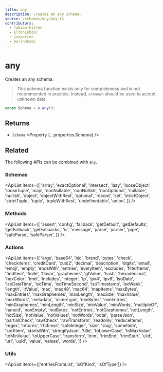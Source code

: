 ```yaml
---
title: any
description: Creates an any schema.
source: /schemas/any/any.ts
contributors:
  - fabian-hiller
  - EltonLobo07
  - jasperteo
  - morinokami
---
```



# any

Creates an any schema.

> This schema function exists only for completeness and is not recommended in practice. Instead, <Link href="../unknown/">`unknown`</Link> should be used to accept unknown data.

```ts
const Schema = v.any();
```

## Returns

- `Schema` <Property {...properties.Schema} />

## Related

The following APIs can be combined with `any`.

### Schemas

<ApiList
  items={[
    'array',
    'exactOptional',
    'intersect',
    'lazy',
    'looseObject',
    'looseTuple',
    'map',
    'nonNullable',
    'nonNullish',
    'nonOptional',
    'nullable',
    'nullish',
    'object',
    'objectWithRest',
    'optional',
    'record',
    'set',
    'strictObject',
    'strictTuple',
    'tuple',
    'tupleWithRest',
    'undefinedable',
    'union',
  ]}
/>

### Methods

<ApiList
  items={[
    'assert',
    'config',
    'fallback',
    'getDefault',
    'getDefaults',
    'getFallback',
    'getFallbacks',
    'is',
    'message',
    'parse',
    'parser',
    'pipe',
    'safeParse',
    'safeParser',
  ]}
/>

### Actions

<ApiList
  items={[
    'args',
    'base64',
    'bic',
    'brand',
    'bytes',
    'check',
    'checkItems',
    'creditCard',
    'cuid2',
    'decimal',
    'description',
    'digits',
    'email',
    'emoji',
    'empty',
    'endsWith',
    'entries',
    'everyItem',
    'excludes',
    'filterItems',
    'findItem',
    'finite',
    'flavor',
    'graphemes',
    'gtValue',
    'hash',
    'hexadecimal',
    'hexColor',
    'imei',
    'includes',
    'integer',
    'ip',
    'ipv4',
    'ipv6',
    'isoDate',
    'isoDateTime',
    'isoTime',
    'isoTimeSecond',
    'isoTimestamp',
    'isoWeek',
    'length',
    'ltValue',
    'mac',
    'mac48',
    'mac64',
    'mapItems',
    'maxBytes',
    'maxEntries',
    'maxGraphemes',
    'maxLength',
    'maxSize',
    'maxValue',
    'maxWords',
    'metadata',
    'mimeType',
    'minBytes',
    'minEntries',
    'minGraphemes',
    'minLength',
    'minSize',
    'minValue',
    'minWords',
    'multipleOf',
    'nanoid',
    'nonEmpty',
    'notBytes',
    'notEntries',
    'notGraphemes',
    'notLength',
    'notSize',
    'notValue',
    'notValues',
    'notWords',
    'octal',
    'parseJson',
    'partialCheck',
    'rawCheck',
    'rawTransform',
    'readonly',
    'reduceItems',
    'regex',
    'returns',
    'rfcEmail',
    'safeInteger',
    'size',
    'slug',
    'someItem',
    'sortItem',
    'startsWith',
    'stringifyJson',
    'title',
    'toLowerCase',
    'toMaxValue',
    'toMinValue',
    'toUpperCase',
    'transform',
    'trim',
    'trimEnd',
    'trimStart',
    'ulid',
    'url',
    'uuid',
    'value',
    'values',
    'words',
  ]}
/>

### Utils

<ApiList items={['entriesFromList', 'isOfKind', 'isOfType']} />
